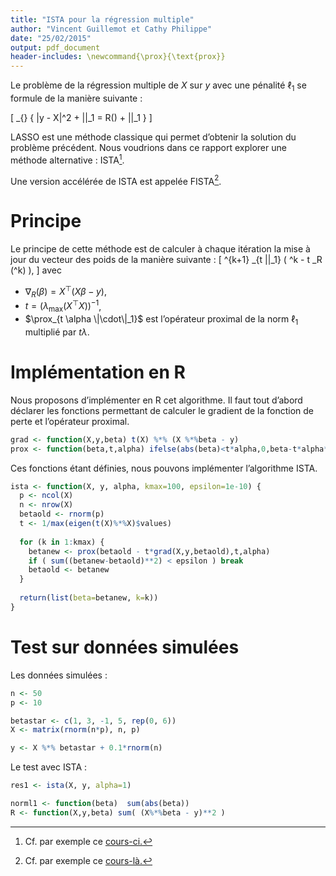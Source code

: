 ```yaml
---
title: "ISTA pour la régression multiple"
author: "Vincent Guillemot et Cathy Philippe"
date: "25/02/2015"
output: pdf_document
header-includes: \newcommand{\prox}{\text{prox}}
---
```


Le problème de la régression multiple  de $X$ sur $y$ avec une pénalité $\ell_1$ se formule de la manière suivante :

\[
  \min_{\beta} \{ \frac{1}{2} \|y - X\beta \|^2 + \alpha \|\beta\|_1 = R(\beta) + \alpha \|\beta\|_1 \}
\]

LASSO est une méthode classique qui permet d'obtenir la solution du problème précédent. Nous voudrions dans ce rapport explorer une méthode alternative : ISTA[^1].

[^1]: Cf. par exemple ce [cours-ci.](http://www.seas.ucla.edu/~vandenbe/236C/lectures/proxgrad.pdf)

Une version accélérée de ISTA est appelée FISTA[^2].

[^2]: Cf. par exemple ce [cours-là.](http://www.seas.ucla.edu/~vandenbe/236C/lectures/fgrad.pdf)

# Principe

Le principe de cette méthode est de calculer à chaque itération la mise à jour du vecteur des poids de la manière suivante :
\[
  \beta^{k+1} \leftarrow \prox_{t \lambda \|\cdot\|_1} \left(  \beta^k - t \nabla_R (\beta^k) \right),
\]
avec

* $\nabla_R (\beta) = X^\top (X\beta - y)$,
* $t = \left( \lambda_{\max} (X^\top X) \right)^{-1}$,
* $\prox_{t \alpha \|\cdot\|_1}$ est l'opérateur proximal de la norm $\ell_1$ multiplié par $t \lambda$.

# Implémentation en R

Nous proposons d'implémenter en R cet algorithme. Il faut tout d'abord déclarer les fonctions permettant de calculer le gradient de la fonction de perte et l'opérateur proximal.

```r
grad <- function(X,y,beta) t(X) %*% (X %*%beta - y)
prox <- function(beta,t,alpha) ifelse(abs(beta)<t*alpha,0,beta-t*alpha*sign(beta))
```

Ces fonctions étant définies, nous pouvons implémenter l'algorithme ISTA.

```r
ista <- function(X, y, alpha, kmax=100, epsilon=1e-10) {
  p <- ncol(X)
  n <- nrow(X)
  betaold <- rnorm(p)
  t <- 1/max(eigen(t(X)%*%X)$values)
  
  for (k in 1:kmax) {
    betanew <- prox(betaold - t*grad(X,y,betaold),t,alpha)
    if ( sum((betanew-betaold)**2) < epsilon ) break
    betaold <- betanew
  }
  
  return(list(beta=betanew, k=k))
}
```

# Test sur données simulées

Les données simulées :

```r
n <- 50
p <- 10

betastar <- c(1, 3, -1, 5, rep(0, 6))
X <- matrix(rnorm(n*p), n, p)

y <- X %*% betastar + 0.1*rnorm(n)
```

Le test avec ISTA :

```r
res1 <- ista(X, y, alpha=1)
```


```r
norml1 <- function(beta)  sum(abs(beta))
R <- function(X,y,beta) sum( (X%*%beta - y)**2 ) 
```


